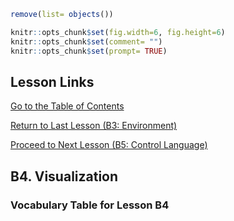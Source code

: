 ```r
remove(list= objects())
```

```r
knitr::opts_chunk$set(fig.width=6, fig.height=6) 
knitr::opts_chunk$set(comment= "")
knitr::opts_chunk$set(prompt= TRUE)
```
## Lesson Links

[Go to the Table of Contents](00_TableOfContents.html)

[Return to Last Lesson (B3: Environment)](08_LessonB3.html)

[Proceed to Next Lesson (B5: Control Language)](10_LessonB5.html)

## B4.  Visualization

### Vocabulary Table for Lesson B4